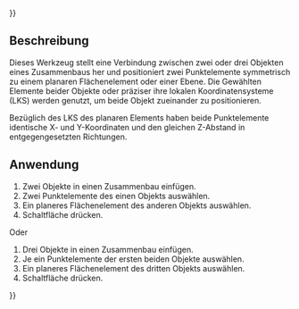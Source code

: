 {{UnfinishedDocu{{#translation:}}}}
<languages/>

{{Docnav/de
|[[Assembly3_ConstraintEqualAngle/de|Gleiche Winkel]]
|[[Assembly3_ConstraintSymmetricHorizontal/de|Horizontale Symmetrie]]
|[[Assembly3_Workbench/de|Assembly3]]
|IconL=Assembly_ConstraintEqualAngle.svg
|IconR=Assembly_ConstraintGeneral.svg
|IconC=Assembly3_workbench_icon.svg
}}

{{GuiCommand/de
|Name=Assembly3 ConstraintPointsSymmetric
|Name/de=Assembly3 SymmetrischePunkte
|Icon=Assembly_ConstraintPointsSymmetric.svg
|Workbenches=[[Assembly3_Workbench/de|Assembly3]]
}}

== Beschreibung ==

Dieses Werkzeug stellt eine Verbindung zwischen zwei oder drei Objekten eines Zusammenbaus her und positioniert zwei Punktelemente symmetrisch zu einem planaren Flächenelement oder einer Ebene. Die Gewählten Elemente beider Objekte oder präziser ihre lokalen Koordinatensysteme (LKS) werden genutzt, um beide Objekt zueinander zu positionieren.

Bezüglich des LKS des planaren Elements haben beide Punktelemente identische X- und Y-Koordinaten und den gleichen Z-Abstand in entgegengesetzten Richtungen.


== Anwendung == 

# Zwei Objekte in einen Zusammenbau einfügen.
# Zwei Punktelemente des einen Objekts auswählen.
# Ein planeres Flächenelement des anderen Objekts auswählen.
# Schaltfläche{{Button|[[Image:Assembly_ConstraintPointsSymmetric.svg|16px]] [[Assembly3_ConstraintPointsSymmetric/de|Symmetrische Punkte]]}} drücken.

Oder

# Drei Objekte in einen Zusammenbau einfügen.
# Je ein Punktelemente der ersten beiden Objekte auswählen.
# Ein planeres Flächenelement des dritten Objekts auswählen.
# Schaltfläche{{Button|[[Image:Assembly_ConstraintPointsSymmetric.svg|16px]] [[Assembly3_ConstraintPointsSymmetric/de|Symmetrische Punkte]]}} drücken.

   
{{Docnav/de
|[[Assembly3_ConstraintEqualAngle/de|Gleiche Winkel]]
|[[Assembly3_ConstraintSymmetricHorizontal/de|Horizontale Symmetrie]]
|[[Assembly3_Workbench/de|Assembly3]]
|IconL=Assembly_ConstraintEqualAngle.svg
|IconR=Assembly_ConstraintGeneral.svg
|IconC=Assembly3_workbench_icon.svg
}}

{{Userdocnavi{{#translation:}}}}